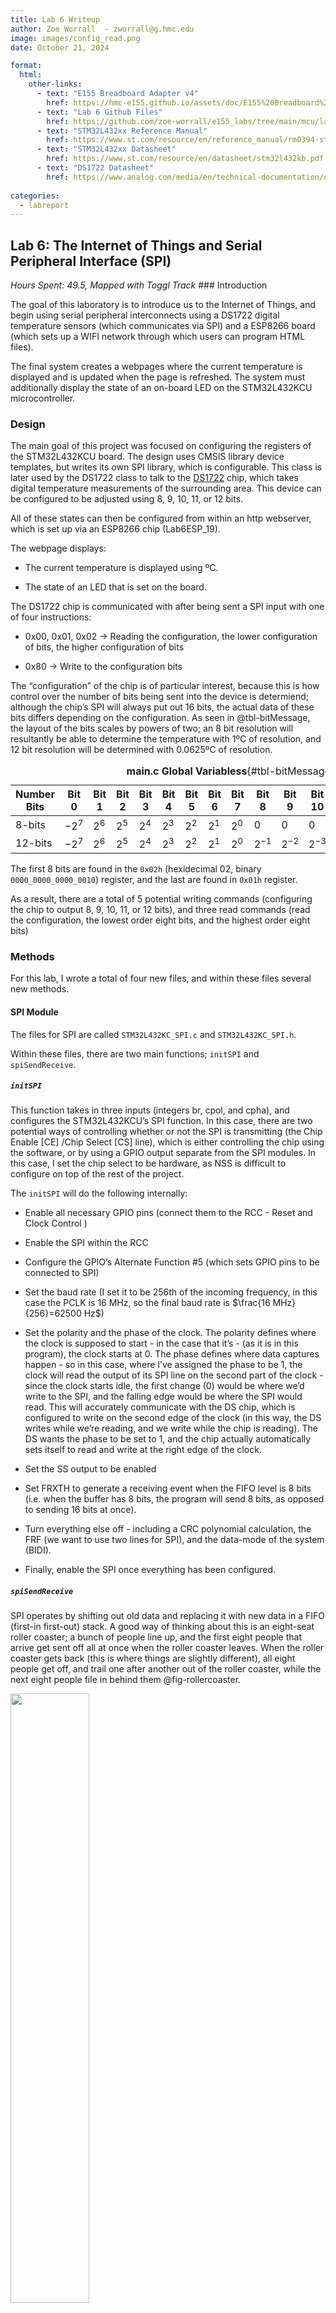 ```yaml
---
title: Lab 6 Writeup
author: Zoe Worrall  - zworrall@g.hmc.edu
image: images/config_read.png
date: October 21, 2024

format:
  html:
    other-links:
      - text: "E155 Breadboard Adapter v4"
        href: https://hmc-e155.github.io/assets/doc/E155%20Breadboard%20Adapter%20Schematic.pdf
      - text: "Lab 6 Github Files"
        href: https://github.com/zoe-worrall/e155_labs/tree/main/mcu/lab06
      - text: "STM32L432xx Reference Manual"
        href: https://www.st.com/resource/en/reference_manual/rm0394-stm32l41xxx42xxx43xxx44xxx45xxx46xxx-advanced-armbased-32bit-mcus-stmicroelectronics.pdf
      - text: "STM32L432xx Datasheet"
        href: https://www.st.com/resource/en/datasheet/stm32l432kb.pdf
      - text: "DS1722 Datasheet"
        href: https://www.analog.com/media/en/technical-documentation/data-sheets/DS1722.pdf
        
categories:
  - labreport
---
```

## Lab 6: The Internet of Things and Serial Peripheral Interface (SPI)
*Hours Spent: 49.5, Mapped with Toggl Track*
### Introduction

The goal of this laboratory is to introduce us to the Internet of Things, and begin using serial peripheral interconnects using a DS1722 digital temperature sensors (which communicates via SPI) and a ESP8266 board (which sets up a WIFI network through which users can program HTML files).

The final system creates a webpages where the current temperature is displayed and is updated when the page is refreshed. The system must additionally display the state of an on-board LED on the STM32L432KCU microcontroller.

### Design

The main goal of this project was focused on configuring the registers of the STM32L432KCU board. The design uses CMSIS library device templates, but writes its own SPI library, which is configurable. This class is later used by the DS1722 class to talk to the [DS1722](https://www.analog.com/media/en/technical-documentation/data-sheets/DS1722.pdf) chip, which takes digital temperature measurements of the surrounding area. This device can be configured to be adjusted using 8, 9, 10, 11, or 12 bits.

All of these states can then be configured from within an http webserver, which is set up via an ESP8266 chip (Lab6ESP_19).

The webpage displays:

* The current temperature is displayed using ºC.

* The state of an LED that is set on the board.


The DS1722 chip is communicated with after being sent a SPI input with one of four instructions:

* 0x00, 0x01, 0x02 -> Reading the configuration, the lower configuration of bits, the higher configuration of bits

* 0x80 -> Write to the configuration bits

The "configuration" of the chip is of particular interest, because this is how control over the number of bits being sent into the device is determiend; although the chip's SPI will always put out 16 bits, the actual data of these bits differs depending on the configuration. As seen in @tbl-bitMessage, the layout of the bits scales by powers of two; an 8 bit resolution will resultantly be able to determine the temperature with 1ºC of resolution, and 12 bit resolution will be determined with 0.0625ºC of resolution.

| Number Bits | Bit 0   | Bit 1   | Bit 2  | Bit 3   | Bit 4   | Bit 5   | Bit 6   | Bit 7   | Bit 8   | Bit 9   | Bit 10  | Bit 11  | Bit 12  | Bit 13  | Bit 14  | Bit 15  |
|-------------|---------|---------|---------|---------|---------|---------|---------|---------|---------|---------|---------|---------|---------|---------|---------|---------|
| 8-bits  | $-2^{7}$ | $2^{6}$ | $2^{5}$ | $2^{4}$ | $2^{3}$ | $2^{2}$ | $2^{1}$ | $2^{0}$ | 0 | 0 | 0 | 0 | 0 | 0 | 0 | 0 |
| 12-bits | $-2^{7}$ | $2^{6}$ | $2^{5}$ | $2^{4}$ | $2^{3}$ | $2^{2}$ | $2^{1}$ | $2^{0}$ | $2^{-1}$ | $2^{-2}$ | $2^{-3}$ | $2^{-4}$ | 0 | 0 | 0 | 0 |

: **main.c Global Variabless**{#tbl-bitMessage}

The first 8 bits are found in the `0x02h` (hexidecimal 02, binary `0000_0000_0000_0010`) register, and the last are found in `0x01h` register. 

As a result, there are a total of 5 potential writing commands (configuring the chip to output 8, 9, 10, 11, or 12 bits), and three read commands (read the configuration, the lowest order eight bits, and the highest order eight bits)


### Methods

For this lab, I wrote a total of four new files, and within these files several new methods.

#### SPI Module

The files for SPI are called `STM32L432KC_SPI.c` and `STM32L432KC_SPI.h`.

Within these files, there are two main functions; `initSPI` and `spiSendReceive`.

##### `initSPI`

This function takes in three inputs (integers br, cpol, and cpha), and configures the STM32L432KCU's SPI function. In this case, there are two potential ways of controlling whether or not the SPI is transmitting (the Chip Enable [CE] /Chip Select [CS] line), which is either controlling the chip using the software, or by using a GPIO output separate from the SPI modules. In this case, I set the chip select to be hardware, as NSS is difficult to configure on top of the rest of the project.

The `initSPI` will do the following internally:

* Enable all necessary GPIO pins (connect them to the RCC - Reset and Clock Control )

* Enable the SPI within the RCC

* Configure the GPIO's Alternate Function #5 (which sets GPIO pins to be connected to SPI)

* Set the baud rate (I set it to be 256th of the incoming frequency, in this case the PCLK is 16 MHz, so the final baud rate is $\frac{16 MHz}{256}=62500 Hz$)

* Set the polarity and the phase of the clock. The polarity defines where the clock is supposed to start - in the case that it's -  (as it is in this program), the clock starts at 0. The phase defines where data captures happen - so in this case, where I've assigned the phase to be 1, the clock will read the output of its SPI line on the second part of the clock - since the clock starts idle, the first change (0) would be where we'd write to the SPI, and the falling edge would be where the SPI would read. This will accurately communicate with the DS chip, which is configured to write on the second edge of the clock (in this way, the DS writes while we're reading, and we write while the chip is reading). The DS wants the phase to be set to 1, and the chip actually automatically sets itself to read and write at the right edge of the clock.

* Set the SS output to be enabled

* Set FRXTH to generate a receiving event when the FIFO level is 8 bits (i.e. when the buffer has 8 bits, the program will send 8 bits, as opposed to sending 16 bits at once).

* Turn everything else off - including a CRC polynomial calculation, the FRF (we want to use two lines for SPI), and the data-mode of the system (BIDI).

* Finally, enable the SPI once everything has been configured.


##### `spiSendReceive`

SPI operates by shifting out old data and replacing it with new data in a FIFO (first-in first-out) stack. A good way of thinking about this is an eight-seat roller coaster; a bunch of people line up, and the first eight people that arrive get sent off all at once when the roller coaster leaves. When the roller coaster gets back (this is where things are slightly different), all eight people get off, and trail one after another out of the roller coaster, while the next eight people file in behind them @fig-rollercoaster.

![](images/Lab6_rollercoaster.png){#fig-rollercoaster width=50%}

First, the function guarantees that the transmit is empty, then put the character you are sending (the variable `send`), and then waiting until the receive is empty before returning the character currently in the FIFO stack.

Of particular note is how pointers and volatile characters are used in this program. The character that is being set inside the SPI1's DR should be volatile, since it should be possible for this character to change depending on the input value.

To make sure that this was a volatile character, we need to cast the character at the SPI1->DR into a volatile char. This is impossible unless we use a pointer to the specific address where the DR was placed in the microcontroller; if we cast the DR value directly to a character, we'd actually be casting the address for SDR into a volatile char, not the value inside of it. As a result, the final value needs to look like ` *((volatile char *) (&SPI1->DR)) = send;`.


#### DS1722 Module

##### `configSensor`

Configures the DS1722 with the requisite number of bits. To do this, we first send the signal `1000_0000_0000_0000`, or `0x80`, to the DS1722 chip using the SPI. We then send an 8 bit signal following this, which details how to configure the device. This is detailed in @fig-tblthree of the [DS1722 Datasheet](https://www.analog.com/media/en/technical-documentation/data-sheets/DS1722.pdf)

![](images/figure2.png){#fig-tblthree}

The main important string inside this configuration are the three bits at address 1, 2, and 3 that define the number of bits used for resolution within the DS1722. The bits are defined in @tbl-resBits.

| Resolution in Bits | Bits in Configuration [3:1] |
|--------------------|-----------------------------|
| 8 | 0b'000 |
| 9 | 0b'001 |
| 10 | 0b'010 |
| 11 | 0b'011 |
| 12 | 0b'1xx |

: **Lab 6 Table Bits**{#tbl-resBits}

##### `readTemp`

There are two things that needs to happen to read the temperature coming out of the DS1722: first, we need all the bits stored in register 1 and 2, and second we need to combine the bits together to read the proper temperature.

The system sends two addresses, and after each address sent, sends 8 additional bits to get the address readout. One example of this signal can be seen in @fig-configurationRead. In this image, the output from the chip can be seen in D0 (the selected bar in red), the enabling chip is D1 (the second line), the third line is the address being sent to the DS1722 bit stream, and the fourth line is the clock sent from the SPI.

This specific transmittion, in addition, shows an example of the configuration code explained in `configSensor`.

![](images/config_read.png){#fig-configurationRead}

##### `readConfig`

The module has one final "read" capability, which can be used to confirm the current bit-resolution of the device. This is done by sending the hex signal `0x00`, to which the chip will put out a bit code resembling the `write` configuration code previously used in `configSensor`. Although not used in the final program, it would prove useful if the previous state of the sensor was not stored.

#### Sample SPI Transaction

Prior to running the entire program, I confirmed that the SPI on my board was working using a logic analyzer. Below is the output.

![](images/SPI_sample.png)

Each of the lines were attached in the following way:

* D0: Chip Enable

* D1: SPI Clock

* D2: SPI MISO

* D3: SPI MOSI

This configuration was used during initial set up to confirm that all terminals were plugged in correctly, and all signals were being received in the right order.


### Hardware Setup

The schematic for this program (@fig-schamtic) shows the connections between the DS1722, the ESP8266, and the MCU board. I'd like to draw some additional attention to the pulldown resistor at the MISO signal, which is necessary if you want to receive actual data, as the DS1722 chip will not automatically pull this signal to 0 while it is transmitting a signal (the system requires a pulldown resistor).

![](images/lab6_schematic.png){#fig-schamtic}

### Initial Testing

The final configuration was tested for accuracy using a VNA logic analyzer that was run both without the USART control required for configuring the DSP reading, and with the USART control.

##### USART Testing

Testing while using the USART was first done when my USART finally able to connect, and my board was able to communicate via Wifi. I needed to see if the system was able to boot up properly, and more specifically if the configuration was working. I took a screen capture of the configuration and recalculation of the temperature (which used the average of 100 temperature readouts taken from the DS1722 chip). The image that covers a larger time span (left) shows this long stream of SPI transmissions. The image on the right depicts the very start of this string: first, the system takes a read out (which was used in the debugging process within a printf statement to confirm that the SPI was communicating). Next, the system writes a configuration to the system and taking its first readout; the Chip Enable (D1) turns on, and then off briefly before turning back on again to perform a temperature measurement; this is done by the SPI sending out 0x02 (see the D2 LNA line), sending 0x00 while it collects the DS1722's output, and then sending 0x01 before waiting another 0x00.

The temperature read out is repeated 100 times, which is why the broader image on the left has so many repeated pulses; after the initial configuration stream, the system reruns the `readTemp` function 100 times to get the average temperature.

::: {.grid}

::: {.g-col-6}

![](images/wide_view_avg.png)

:::

::: {.g-col-6}

![](images/running_prog.png)

:::

:::

### Results and Discussion

In the future, I'd like to get the SPI working with NSS, and I'd also like to program the system to incorporate the chip-enable pins within the SPI functions themselves rather than externally. At the moment, I configure the enabling pins within my `main.c` file, because the system appeared to break my USART functionality when I set it within the SPI program. In the future, I'd like to troubleshoot this issue and be able to run my program functions without worrying about enabling and disabling pins (which should be possible, but seemed to somehow be broken).

I think this Lab was exceptionally good for making sure that I understood the in's and out's of the [Reference Manual](https://www.st.com/resource/en/reference_manual/rm0394-stm32l41xxx42xxx43xxx44xxx45xxx46xxx-advanced-armbased-32bit-mcus-stmicroelectronics.pdf). In meticulously setting up everything necessary for the SPI bus, I likely read Chapter 40 at least twenty times to make sure I understood every connection, enabler, and register that configures the SPI on the STM32L432KCU. Although I still needed pointers and some aid along the way, I can confidently say that a lot of this project was based on new skills I acquired through this course, and I learned a lot of resilience and persistance of mind that I didn't have originally, which was one of my primary goals this semester.

### Conclusion

In conclusion, I was successfully able to complete this lab with a working USART and SPI bus link, which communicates via an http link via a Wifi source and allows a user configuration capabilities and insight into a board that they may not be able to see. 

As an additional little fun-thing, here's a video of my system running on wifi - although you can't see it, my board's LED at PB3 is turning on and off with the LED button, and I am viewing the SPI interactions using an oscilloscope's logic analyzer. Additionally, in order to help see the decimals better, I heat up the DS1722 at one point using my finger, and confirm that my (hand's) temperature is about 2ºC hotter than the rest of the room, which helps to explain why I'm always cold while programming in the digital lab.

{{< video https://youtu.be/4HQGL0LhUzw >}}
